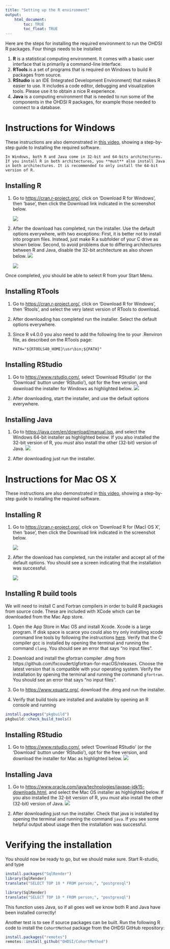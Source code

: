 ```yaml
---
title: "Setting up the R environment"
output: 
    html_document:
        toc: TRUE
        toc_float: TRUE
---
```

Here are the steps for installing the required environment to run the OHDSI R packages. Four things needs to be installed: 

1. **R** is a statistical computing environment. It comes with a basic user interface that is primarily a command-line interface.
2. **RTools** is a set of programs that is required on Windows to build R packages from source.
3. **RStudio** is an IDE (Integrated Development Environment) that makes R easier to use. It includes a code editor, debugging and visualization tools. Please use it to obtain a nice R experience.
4. **Java** is a computing environment that is needed to run some of the components in the OHDSI R packages, for example those needed to connect to a database.

# Instructions for Windows

These instructions are also demonstrated in [this video](https://youtu.be/DjVgbBGK4jM), showing a step-by-step guide to installing the required software.

```block2
In Windows, both R and Java come in 32-bit and 64-bits architectures. If you install R in both architectures, you **must** also install Java in both architectures. It is recommended to only install the 64-bit version of R.
```

## Installing R

1. Go to [https://cran.r-project.org/](https://cran.r-project.org/), click on 'Download R for Windows', then 'base', then click the Download link indicated in the screenshot below.

   ![](images/downloadRWindows.png)

2. After the download has completed, run the installer. Use the default options everywhere, with two exceptions: First, it is better not to install into program files. Instead, just make R a subfolder of your C drive as shown below. Second, to avoid problems due to differing architectures between R and Java, disable the 32-bit architecture as also shown below.
   ![](images/rDestination.png)
   
   ![](images/no32Bits.png)

Once completed, you should be able to select R from your Start Menu. 

## Installing RTools

1. Go to [https://cran.r-project.org/](https://cran.r-project.org/), click on 'Download R for Windows', then 'Rtools', and select the very latest version of RTools to download.

2. After downloading has completed run the installer. Select the default options everywhere.

3. Since R v4.0.0 you also need to add the following line to your .Renviron file, as described on the RTools page:

    ```
    PATH="${RTOOLS40_HOME}\usr\bin;${PATH}"
    ```
	
## Installing RStudio

1. Go to [https://www.rstudio.com/](https://www.rstudio.com/), select 'Download RStudio' (or the 'Download' button under 'RStudio'), opt for the free version, and download the installer for Windows as highlighted below.
   ![](images/downloadRStudioWindows.png)

2. After downloading, start the installer, and use the default options everywhere.

## Installing Java

1. Go to [https://java.com/en/download/manual.jsp](https://java.com/en/download/manual.jsp), and select the Windows 64-bit installer as highlighted below. If you also installed the 32-bit version of R, you *must* also install the other (32-bit) version of Java.
   ![](images/downloadJavaWindows.png) 

2. After downloading just run the installer.


# Instructions for Mac OS X

These instructions are also demonstrated in [this video](), showing a step-by-step guide to installing the required software.

## Installing R

1. Go to [https://cran.r-project.org/](https://cran.r-project.org/), click on 'Download R for (Mac) OS X', then 'base', then click the Download link indicated in the screenshot below.

   ![](images/downloadRMac.png)
   
2. After the download has completed, run the installer and accept all of the default options. You should see a screen indicating that the installation was successful.

    ![](images/installRMacSuccess.png)

## Installing R build tools

We will need to install C and Fortran compilers in order to build R packages from source code. These are included with XCode which can be downloaded from the Mac App store. 

1. Open the App Store in Mac OS and install Xcode. Xcode is a large program. If disk space is scarce you could also try only installing xcode command line tools by following the instructions [here](https://railsapps.github.io/xcode-command-line-tools.html).  Verify that the C compiler gcc is installed by opening the terminal and running the command `clang`. You should see an error that says "no input files".

2. Download and install the gfortran compiler .dmg from https://github.com/fxcoudert/gfortran-for-macOS/releases. Choose the latest version that is compatible with your operating system. Verify the installation by opening the terminal and running the command `gfortran`. You should see an error that says "no input files".

3. Go to [https://www.xquartz.org/](https://www.xquartz.org/), download the .dmg and run the installer.

4. Verify that build tools are installed and available by opening an R console and running

```r
install.packages("pkgbuild")
pkgbuild::check_build_tools()
```


## Installing RStudio

1. Go to [https://www.rstudio.com/](https://www.rstudio.com/), select 'Download RStudio' (or the 'Download' button under 'RStudio'), opt for the free version, and download the installer for Mac as highlighted below.
   ![](images/downloadRStudioMac.png)
   
## Installing Java

1. Go to [https://www.oracle.com/java/technologies/javase-jdk15-downloads.html](https://www.oracle.com/java/technologies/javase-jdk15-downloads.html), and select the Mac OS installer as highlighted below. If you also installed the 32-bit version of R, you *must* also install the other (32-bit) version of Java.
   ![](images/downloadJavaMac.png) 

2. After downloading just run the installer. Check that java is installed by opening the terminal and running the command `java`. If you see some helpful output about usage then the installation was successful.

# Verifying the installation

You should now be ready to go, but we should make sure. Start R-studio, and type

```r
install.packages("SqlRender")
library(SqlRender)
translate("SELECT TOP 10 * FROM person;", "postgresql")
```
```r
library(SqlRender)
translate("SELECT TOP 10 * FROM person;", "postgresql")
```

This function uses Java, so if all goes well we know both R and Java have been installed correctly!

Another test is to see if source packages can be built. Run the following R code to install the `CohortMethod` package from the OHDSI GitHub repository:
```r
install.packages("remotes")
remotes::install_github("OHDSI/CohortMethod")
```

